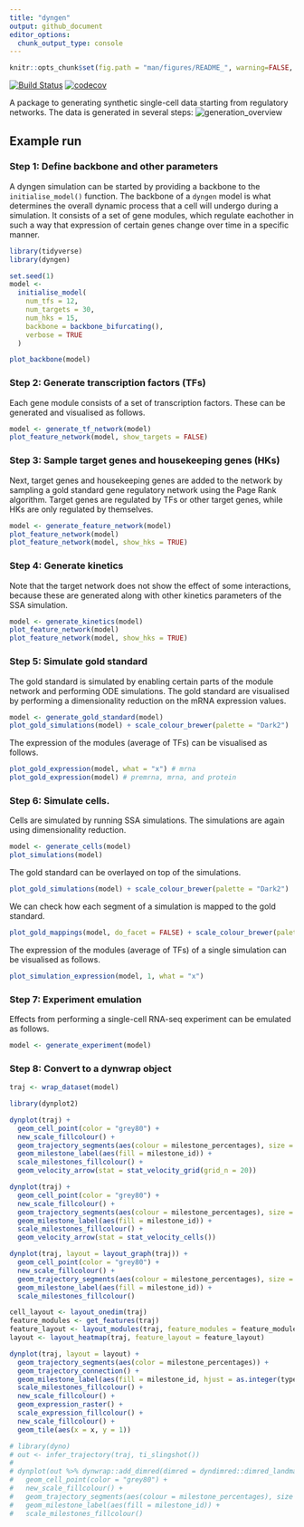 ```yaml
---
title: "dyngen"
output: github_document
editor_options: 
  chunk_output_type: console
---
```


```r
knitr::opts_chunk$set(fig.path = "man/figures/README_", warning=FALSE, message=FALSE, error=FALSE, echo = TRUE)
```

[![Build Status](https://travis-ci.org/dynverse/dyngen.svg)](https://travis-ci.org/dynverse/dyngen) [![codecov](https://codecov.io/gh/dynverse/dyngen/branch/master/graph/badge.svg)](https://codecov.io/gh/dynverse/dyngen)

A package to generating synthetic single-cell data starting from regulatory networks. The data is generated in several steps:
![generation_overview](man/figures/README_generation_overview_v1.svg)

## Example run

### Step 1: Define backbone and other parameters
A dyngen simulation can be started by providing a backbone to the `initialise_model()` function.
The backbone of a `dyngen` model is what determines the overall dynamic process 
that a cell will undergo during a simulation. It consists of a set of gene modules, which regulate
eachother in such a way that expression of certain genes change over time in a specific manner.

```r
library(tidyverse)
library(dyngen)

set.seed(1)
model <- 
  initialise_model(
    num_tfs = 12,
    num_targets = 30,
    num_hks = 15,
    backbone = backbone_bifurcating(),
    verbose = TRUE
  )

plot_backbone(model)
```

### Step 2: Generate transcription factors (TFs)
Each gene module consists of a set of transcription factors.
These can be generated and visualised as follows.
```r
model <- generate_tf_network(model)
plot_feature_network(model, show_targets = FALSE)
```

### Step 3: Sample target genes and housekeeping genes (HKs) 
Next, target genes and housekeeping genes are added to the network by
sampling a gold standard gene regulatory network using the Page Rank algorithm.
Target genes are regulated by TFs or other target genes, while HKs are only regulated
by themselves.
```r
model <- generate_feature_network(model)
plot_feature_network(model)
plot_feature_network(model, show_hks = TRUE)
```

### Step 4: Generate kinetics
Note that the target network does not show the effect of some interactions, 
because these are generated along with other kinetics parameters of the 
SSA simulation.

```r
model <- generate_kinetics(model)
plot_feature_network(model)
plot_feature_network(model, show_hks = TRUE)
```

### Step 5: Simulate gold standard
The gold standard is simulated by enabling certain parts of 
the module network and performing ODE simulations. The gold standard
are visualised by performing a dimensionality reduction on the 
mRNA expression values.
```r
model <- generate_gold_standard(model)
plot_gold_simulations(model) + scale_colour_brewer(palette = "Dark2")
```

The expression of the modules (average of TFs) can be visualised as follows.
```r
plot_gold_expression(model, what = "x") # mrna
plot_gold_expression(model) # premrna, mrna, and protein
```

### Step 6: Simulate cells.
Cells are simulated by running SSA simulations. The simulations are again
using dimensionality reduction.
```r
model <- generate_cells(model)
plot_simulations(model)
```

The gold standard can be overlayed on top of the simulations.
```r
plot_gold_simulations(model) + scale_colour_brewer(palette = "Dark2")
```

We can check how each segment of a simulation is mapped to the gold standard.
```r
plot_gold_mappings(model, do_facet = FALSE) + scale_colour_brewer(palette = "Dark2")
```

The expression of the modules (average of TFs) of a single simulation can be visualised as follows.
```r
plot_simulation_expression(model, 1, what = "x")
```

### Step 7: Experiment emulation
Effects from performing a single-cell RNA-seq experiment can be emulated as follows.
```r
model <- generate_experiment(model)
```

### Step 8: Convert to a dynwrap object
```r
traj <- wrap_dataset(model)

library(dynplot2)

dynplot(traj) +
  geom_cell_point(color = "grey80") +
  new_scale_fillcolour() +
  geom_trajectory_segments(aes(colour = milestone_percentages), size = 2) +
  geom_milestone_label(aes(fill = milestone_id)) +
  scale_milestones_fillcolour() +
  geom_velocity_arrow(stat = stat_velocity_grid(grid_n = 20))

dynplot(traj) +
  geom_cell_point(color = "grey80") +
  new_scale_fillcolour() +
  geom_trajectory_segments(aes(colour = milestone_percentages), size = 2) +
  geom_milestone_label(aes(fill = milestone_id)) +
  scale_milestones_fillcolour() +
  geom_velocity_arrow(stat = stat_velocity_cells()) 

dynplot(traj, layout = layout_graph(traj)) +
  geom_cell_point(color = "grey80") +
  new_scale_fillcolour() +
  geom_trajectory_segments(aes(colour = milestone_percentages), size = 2) +
  geom_milestone_label(aes(fill = milestone_id)) +
  scale_milestones_fillcolour()

cell_layout <- layout_onedim(traj)
feature_modules <- get_features(traj)
feature_layout <- layout_modules(traj, feature_modules = feature_modules, cell_layout = cell_layout)
layout <- layout_heatmap(traj, feature_layout = feature_layout)

dynplot(traj, layout = layout) +
  geom_trajectory_segments(aes(color = milestone_percentages)) +
  geom_trajectory_connection() +
  geom_milestone_label(aes(fill = milestone_id, hjust = as.integer(type == "end"))) +
  scale_milestones_fillcolour() +
  new_scale_fillcolour() +
  geom_expression_raster() +
  scale_expression_fillcolour() +
  new_scale_fillcolour() +
  geom_tile(aes(x = x, y = 1))

# library(dyno)
# out <- infer_trajectory(traj, ti_slingshot())
# 
# dynplot(out %>% dynwrap::add_dimred(dimred = dyndimred::dimred_landmark_mds(dynwrap::get_expression(traj), ndim = 2, distance_method = "spearman"))) +
#   geom_cell_point(color = "grey80") +
#   new_scale_fillcolour() +
#   geom_trajectory_segments(aes(colour = milestone_percentages), size = 2) +
#   geom_milestone_label(aes(fill = milestone_id)) +
#   scale_milestones_fillcolour()
```